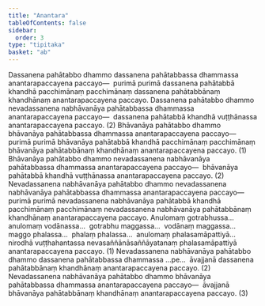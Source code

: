 ```yaml
---
title: "Anantara"
tableOfContents: false
sidebar:
  order: 3
type: "tipitaka"
basket: "ab"
---
```



<DynamicBreadcrumb />

<Division number="77">

<Paragraph number="965">
Dassanena pahātabbo dhammo dassanena pahātabbassa dhammassa anantarapaccayena paccayo—  purimā purimā dassanena pahātabbā khandhā pacchimānaṃ pacchimānaṃ dassanena pahātabbānaṃ khandhānaṃ anantarapaccayena paccayo.
</Paragraph>

<Paragraph number="966">
Dassanena pahātabbo dhammo nevadassanena nabhāvanāya pahātabbassa dhammassa anantarapaccayena paccayo—  dassanena pahātabbā khandhā vuṭṭhānassa anantarapaccayena paccayo. (2)
</Paragraph>

<Paragraph number="967">
Bhāvanāya pahātabbo dhammo bhāvanāya pahātabbassa dhammassa anantarapaccayena paccayo—  purimā purimā bhāvanāya pahātabbā khandhā pacchimānaṃ pacchimānaṃ bhāvanāya pahātabbānaṃ khandhānaṃ anantarapaccayena paccayo. (1)
</Paragraph>

<Paragraph number="968">
Bhāvanāya pahātabbo dhammo nevadassanena nabhāvanāya pahātabbassa dhammassa anantarapaccayena paccayo—  bhāvanāya pahātabbā khandhā vuṭṭhānassa anantarapaccayena paccayo. (2)
</Paragraph>

<Paragraph number="969">
Nevadassanena nabhāvanāya pahātabbo dhammo nevadassanena nabhāvanāya pahātabbassa dhammassa anantarapaccayena paccayo—  purimā purimā nevadassanena nabhāvanāya pahātabbā khandhā pacchimānaṃ pacchimānaṃ nevadassanena nabhāvanāya pahātabbānaṃ khandhānaṃ anantarapaccayena paccayo. Anulomaṃ gotrabhussa…  anulomaṃ vodānassa…  gotrabhu maggassa…  vodānaṃ maggassa…  maggo phalassa…  phalaṃ phalassa…  anulomaṃ phalasamāpattiyā…  nirodhā vuṭṭhahantassa nevasaññānāsaññāyatanaṃ phalasamāpattiyā anantarapaccayena paccayo. (1)
</Paragraph>

<Paragraph number="970">
Nevadassanena nabhāvanāya pahātabbo dhammo dassanena pahātabbassa dhammassa …pe…  āvajjanā dassanena pahātabbānaṃ khandhānaṃ anantarapaccayena paccayo. (2)
</Paragraph>

<Paragraph number="971">
Nevadassanena nabhāvanāya pahātabbo dhammo bhāvanāya pahātabbassa dhammassa anantarapaccayena paccayo—  āvajjanā bhāvanāya pahātabbānaṃ khandhānaṃ anantarapaccayena paccayo. (3)
</Paragraph>
</Division>
